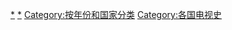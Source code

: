 {{Categories by country|nocat}}

[[Category:各年电视|*]]
[[Category:各國電視|*]]
[[Category:按年份和国家分类|Category:按年份和国家分类]]
[[Category:各国电视史|Category:各国电视史]]